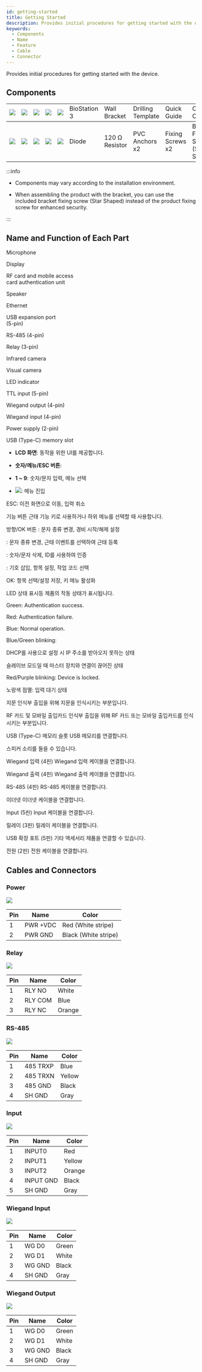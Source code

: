 ```yaml
---
id: getting-started
title: Getting Started
description: Provides initial procedures for getting started with the device.
keywords:
  - Components
  - Name
  - Feature
  - Cable
  - Connector
---
```


Provides initial procedures for getting started with the device.

## Components

<Table className='component'>
<Tbody>
<Row className='center white'>

<Td><Image src='/img/device/component-device-bs3.svg' className='none' alone /></Td>

<Td><Image src='/img/device/component-wall-bracket-bs3.svg' className='none' alone /></Td>

<Td><Image src='/img/device/component-drilling-template-bs3.svg' className='none' alone /></Td>

<Td><Image src='/img/device/component-quick-guide.svg' alone /></Td>

<Td><Image src='/img/device/component-connection-cables-bs3.svg' className='none' alone /></Td>

</Row>
<Row className='center'>

<Td>BioStation 3</Td>

<Td>Wall Bracket</Td>

<Td>Drilling Template</Td>

<Td>Quick Guide</Td>

<Td>Connection Cables</Td>

</Row>
</Tbody>

<Tbody>
<Row className='center white'>

<Td><Image src='/img/device/component-diode1.svg' className='none' alone /></Td>

<Td><Image src='/img/device/component-resistor.svg' className='none' alone /></Td>

<Td><Image src='/img/device/component-pvc-anchors2.svg' className='none' alone /></Td>

<Td><Image src='/img/device/component-fixing-screws2.svg' className='none' alone /></Td>

<Td><Image src='/img/device/component-bracket-fixing-screw.svg' className='none' alone /></Td>

</Row>
<Row className='center'>

<Td>Diode</Td>

<Td>120 Ω Resistor</Td>

<Td>PVC Anchors x2</Td>

<Td>Fixing Screws x2</Td>

<Td>Bracket Fixing Screw<br/>(Star Shaped)</Td>

</Row>
</Tbody>
</Table>

:::info

* Components may vary according to the installation environment.

* When assembling the product with the bracket, you can use the included bracket fixing screw (Star Shaped) instead of the product fixing screw for enhanced security.

:::

## Name and Function of Each Part

<Productpart src='/img/device/name-function-each-part-bs3.svg' maxHeight={570} maxWidth={570}>
<Callout width={160} position='left'>

<Item top={33}>Microphone</Item>

<Item top={136}>Display</Item>

<Item top={236}>RF card and mobile access<br/>card authentication unit</Item>

<Item top={347}>Speaker</Item>

<Item top={396}>Ethernet</Item>

<Item top={428}>USB expansion port<br/>(5-pin)</Item>

<Item top={468}>RS-485 (4-pin)</Item>

<Item top={491}>Relay (3-pin)</Item>

</Callout>
<Callout width={160} position='right'>

<Item top={10}>Infrared camera</Item>

<Item top={47}>Visual camera</Item>

<Item top={248}>LED indicator</Item>

<Item top={411}>TTL input (5-pin)</Item>

<Item top={434}>Wiegand output (4-pin)</Item>

<Item top={454}>Wiegand input (4-pin)</Item>

<Item top={477}>Power supply (2-pin)</Item>

<Item top={539}>USB (Type-C) memory slot</Item>

</Callout>
</Productpart>

* **LCD 화면**: 동작을 위한 UI를 제공합니다.

* **숫자/메뉴/ESC 버튼**: 

* **1 ~ 9**: 숫자/문자 입력, 메뉴 선택

* <Image src='/img/common/' ico alone />: 메뉴 진입

ESC: 이전 화면으로 이동, 입력 취소

기능 버튼	근태 기능 키로 사용하거나 하위 메뉴를 선택할 때 사용합니다.

방향/OK 버튼	 : 문자 종류 변경, 경비 시작/해제 설정

 : 문자 종류 변경, 근태 이벤트를 선택하여 근태 등록

 : 숫자/문자 삭제, ID를 사용하여 인증

 : 기호 삽입, 항목 설정, 작업 코드 선택

OK: 항목 선택/설정 저장, 키 메뉴 활성화

LED 상태 표시등	제품의 작동 상태가 표시됩니다.

Green: Authentication success.

Red: Authentication failure.

Blue: Normal operation.

Blue/Green blinking:

DHCP를 사용으로 설정 시 IP 주소를 받아오지 못하는 상태

슬레이브 모드일 때 마스터 장치와 연결이 끊어진 상태

Red/Purple blinking: Device is locked.

노랑색 점멸: 입력 대기 상태

지문 인식부	출입을 위해 지문을 인식시키는 부분입니다.

RF 카드 및 모바일 출입카드 인식부	출입을 위해 RF 카드 또는 모바일 출입카드를 인식시키는 부분입니다.

USB (Type-C) 메모리 슬롯	USB 메모리를 연결합니다.

스피커	소리를 들을 수 있습니다.

Wiegand 입력 (4핀)	Wiegand 입력 케이블을 연결합니다.

Wiegand 출력 (4핀)	Wiegand 출력 케이블을 연결합니다.

RS-485 (4핀)	RS-485 케이블을 연결합니다.

이더넷	이더넷 케이블을 연결합니다.

Input (5핀)	Input 케이블을 연결합니다.

릴레이 (3핀)	릴레이 케이블을 연결합니다.

USB 확장 포트 (5핀)	기타 액세서리 제품을 연결할 수 있습니다.

전원 (2핀)	전원 케이블을 연결합니다.

## Cables and Connectors

### Power

<Image src='/img/device/cable-power-bs3.svg' className='none' alone />

<div className='overflow-x col3--10-20-70'>

| Pin | Name     | Color                |
| --- | -------- | -------------------- |
| 1   | PWR +VDC | Red (White stripe)   |
| 2   | PWR GND  | Black (White stripe) |

</div>

### Relay

<Image src='/img/device/cable-relay-bs3.svg' className='none' alone />

<div className='overflow-x col3--10-20-70'>

| Pin | Name    | Color  |
| --- | ------- | ------ |
| 1   | RLY NO  | White  |
| 2   | RLY COM | Blue   |
| 3   | RLY NC  | Orange |

</div>

### RS-485

<Image src='/img/device/cable-rs485-bs3.svg' className='none' alone />

<div className='overflow-x col3--10-20-70'>

| Pin | Name     | Color  |
| --- | -------- | ------ |
| 1   | 485 TRXP | Blue   |
| 2   | 485 TRXN | Yellow |
| 3   | 485 GND  | Black  |
| 4   | SH GND   | Gray   |

</div>

### Input

<Image src='/img/device/cable-ttl-bs3.svg' className='none' alone />

<div className='overflow-x col3--10-20-70'>

| Pin | Name      | Color  |
| --- | --------- | ------ |
| 1   | INPUT0    | Red    |
| 2   | INPUT1    | Yellow |
| 3   | INPUT2    | Orange |
| 4   | INPUT GND | Black  |
| 5   | SH GND    | Gray   |

</div>

### Wiegand Input

<Image src='/img/device/cable-wiegand-bs3.svg' className='none' alone />

<div className='overflow-x col3--10-20-70'>

| Pin | Name   | Color |
| --- | ------ | ----- |
| 1   | WG D0  | Green |
| 2   | WG D1  | White |
| 3   | WG GND | Black |
| 4   | SH GND | Gray  |

</div>

### Wiegand Output

<Image src='/img/device/cable-wiegand-bs3.svg' className='none' alone />

<div className='overflow-x col3--10-20-70'>

| Pin | Name   | Color |
| --- | ------ | ----- |
| 1   | WG D0  | Green |
| 2   | WG D1  | White |
| 3   | WG GND | Black |
| 4   | SH GND | Gray  |

</div>


<DocumentA />

